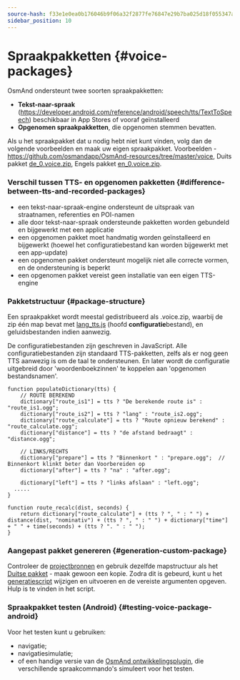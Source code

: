 ```yaml
---
source-hash: f33e1e0ea0b176046b9f06a32f2877fe76847e29b7ba025d18f055347afadff1
sidebar_position: 10
---
```


# Spraakpakketten {#voice-packages}

<IncompleteArticle/>

OsmAnd ondersteunt twee soorten spraakpakketten:
- **Tekst-naar-spraak** (https://developer.android.com/reference/android/speech/tts/TextToSpeech) beschikbaar in App Stores of vooraf geïnstalleerd
- **Opgenomen spraakpakketten**, die opgenomen stemmen bevatten.

Als u het spraakpakket dat u nodig hebt niet kunt vinden, volg dan de volgende voorbeelden en maak uw eigen spraakpakket. Voorbeelden - https://github.com/osmandapp/OsmAnd-resources/tree/master/voice, Duits pakket [de_0.voice.zip](https://download.osmand.net/download?standard=yes&file=de_0.voice.zip), Engels pakket [en_0.voice.zip](https://download.osmand.net/download?standard=yes&file=en_0.voice.zip).

### Verschil tussen TTS- en opgenomen pakketten {#difference-between-tts-and-recorded-packages}

- een tekst-naar-spraak-engine ondersteunt de uitspraak van straatnamen, referenties en POI-namen
- alle door tekst-naar-spraak ondersteunde pakketten worden gebundeld en bijgewerkt met een applicatie
- een opgenomen pakket moet handmatig worden geïnstalleerd en bijgewerkt (hoewel het configuratiebestand kan worden bijgewerkt met een app-update)
- een opgenomen pakket ondersteunt mogelijk niet alle correcte vormen, en de ondersteuning is beperkt
- een opgenomen pakket vereist geen installatie van een eigen TTS-engine

### Pakketstructuur {#package-structure}

Een spraakpakket wordt meestal gedistribueerd als .voice.zip, waarbij de zip één map bevat met [lang_tts.js](https://github.com/osmandapp/OsmAnd-resources/blob/master/voice/de/de_tts.js) (hoofd **configuratie**bestand), en geluidsbestanden indien aanwezig.

De configuratiebestanden zijn geschreven in JavaScript. Alle configuratiebestanden zijn standaard TTS-pakketten, zelfs als er nog geen TTS aanwezig is om de taal te ondersteunen. En later wordt de configuratie uitgebreid door 'woordenboekzinnen' te koppelen aan 'opgenomen bestandsnamen'.

```
function populateDictionary(tts) {
	// ROUTE BEREKEND
	dictionary["route_is1"] = tts ? "De berekende route is" : "route_is1.ogg";
	dictionary["route_is2"] = tts ? "lang" : "route_is2.ogg";
	dictionary["route_calculate"] = tts ? "Route opnieuw berekend" : "route_calculate.ogg";
	dictionary["distance"] = tts ? "de afstand bedraagt" : "distance.ogg";

	// LINKS/RECHTS
	dictionary["prepare"] = tts ? "Binnenkort " : "prepare.ogg";  // Binnenkort klinkt beter dan Voorbereiden op
	dictionary["after"] = tts ? "na" : "after.ogg";
	
	dictionary["left"] = tts ? "links afslaan" : "left.ogg";
  .....
}

function route_recalc(dist, seconds) {
	return dictionary["route_calculate"] + (tts ? ", " : " ") + distance(dist, "nominativ") + (tts ? ", " : " ") + dictionary["time"] + " " + time(seconds) + (tts ? ". " : " ");
}
```


### Aangepast pakket genereren {#generation-custom-package}

Controleer de [projectbronnen](https://github.com/osmandapp/OsmAnd-resources/) en gebruik dezelfde mapstructuur als het [Duitse pakket](https://github.com/osmandapp/OsmAnd-resources/tree/master/voice/de) - maak gewoon een kopie. Zodra dit is gebeurd, kunt u het [generatiescript](https://github.com/osmandapp/OsmAnd-resources/blob/master/voice/gen_voice.sh#L4) wijzigen en uitvoeren en de vereiste argumenten opgeven. Hulp is te vinden in het script.

### Spraakpakket testen (Android) {#testing-voice-package-android}

Voor het testen kunt u gebruiken:
- navigatie;
- navigatiesimulatie;
- of een handige versie van de [OsmAnd ontwikkelingsplugin](/docs/user/navigation/guidance/voice-navigation#testing-of-voice-prompts), die verschillende spraakcommando's simuleert voor het testen.